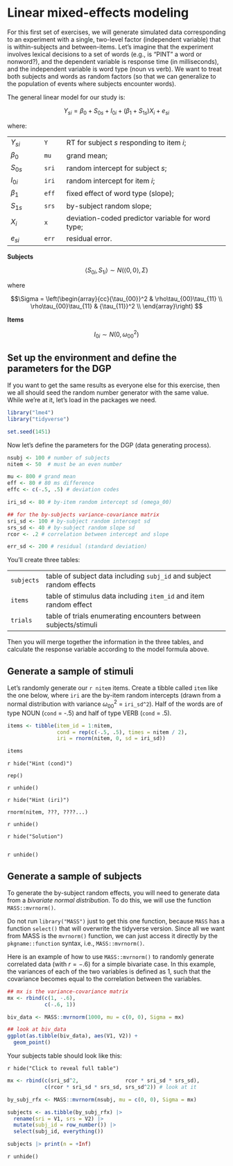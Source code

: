 # Linear mixed-effects modeling

For this first set of exercises, we will generate simulated data corresponding to an experiment with a single, two-level factor (independent variable) that is within-subjects and between-items.  Let's imagine that the experiment involves lexical decisions to a set of words (e.g., is "PINT" a word or nonword?), and the dependent variable is response time (in milliseconds), and the independent variable is word type (noun vs verb).  We want to treat both subjects and words as random factors (so that we can generalize to the population of events where subjects encounter words).

The general linear model for our study is:

$$Y_{si} = \beta_0 + S_{0s} + I_{0i} + (\beta_1 + S_{1s})X_{i} + e_{si}$$

where:

|           |       |                                                   |
|-----------|-------|---------------------------------------------------|
| $Y_{si}$  | `Y`   | RT for subject $s$ responding to item $i$;        |
| $\beta_0$ | `mu`  | grand mean;                                       |
| $S_{0s}$  | `sri` | random intercept for subject $s$;                 |
| $I_{0i}$  | `iri` | random intercept for item $i$;                    |
| $\beta_1$ | `eff` | fixed effect of word type (slope);                |
| $S_{1s}$  | `srs` | by-subject random slope;                          |
| $X_{i}$   | `x`   | deviation-coded predictor variable for word type; |
| $e_{si}$  | `err` | residual error.                                   |

**Subjects**

$$\left<S_{0i},S_{1i}\right> \sim N(\left<0,0\right>, \Sigma)$$

where

$$\Sigma = \left(\begin{array}{cc}{\tau_{00}}^2 & \rho\tau_{00}\tau_{11} \\ \rho\tau_{00}\tau_{11} & {\tau_{11}}^2 \\ \end{array}\right) $$

**Items**

$$I_{0i} \sim N(0, \omega_{00}^2)$$

## Set up the environment and define the parameters for the DGP

If you want to get the same results as everyone else for this exercise, then we all should seed the random number generator with the same value.  While we're at it, let's load in the packages we need.

```r
library("lme4")
library("tidyverse")

set.seed(1451)
```

Now let's define the parameters for the DGP (data generating process).

```r
nsubj <- 100 # number of subjects
nitem <- 50  # must be an even number

mu <- 800 # grand mean
eff <- 80 # 80 ms difference
effc <- c(-.5, .5) # deviation codes

iri_sd <- 80 # by-item random intercept sd (omega_00)

## for the by-subjects variance-covariance matrix
sri_sd <- 100 # by-subject random intercept sd
srs_sd <- 40 # by-subject random slope sd
rcor <- .2 # correlation between intercept and slope

err_sd <- 200 # residual (standard deviation)
```

You'll create three tables:

|            |                                                                      |
|------------|----------------------------------------------------------------------|
| `subjects` | table of subject data including `subj_id` and subject random effects |
| `items`    | table of stimulus data including `item_id` and item random effect    |
| `trials`   | table of trials enumerating encounters between subjects/stimuli      |

Then you will merge together the information in the three tables, and calculate the response variable according to the model formula above.

## Generate a sample of stimuli

Let's randomly generate our `r nitem` items. Create a tibble called `item` like the one below, where `iri` are the by-item random intercepts (drawn from a normal distribution with variance $\omega_{00}^2$ = `iri_sd^2`).  Half of the words are of type NOUN (`cond` = -.5) and half of type VERB (`cond` = .5).

```r
items <- tibble(item_id = 1:nitem,
                cond = rep(c(-.5, .5), times = nitem / 2),
                iri = rnorm(nitem, 0, sd = iri_sd))
```

```r
items
```

`r hide("Hint (cond)")`

`rep()`

`r unhide()`

`r hide("Hint (iri)")`

`rnorm(nitem, ???, ????...)`

`r unhide()`

`r hide("Solution")`

```r
```

`r unhide()`

## Generate a sample of subjects

To generate the by-subject random effects, you will need to generate data from a *bivariate normal distribution*.  To do this, we will use the function `MASS::mvrnorm()`.

::: {.warning}

Do not run `library("MASS")` just to get this one function, because `MASS` has a function `select()` that will overwrite the tidyverse version. Since all we want from MASS is the `mvrnorm()` function, we can just access it directly by the `pkgname::function` syntax, i.e., `MASS::mvrnorm()`.

:::

Here is an example of how to use `MASS::mvrnorm()` to randomly generate correlated data (with $r = -.6$) for a simple bivariate case. In this example, the variances of each of the two variables is defined as 1, such that the covariance becomes equal to the correlation between the variables.

```r
## mx is the variance-covariance matrix
mx <- rbind(c(1, -.6),
            c(-.6, 1))

biv_data <- MASS::mvrnorm(1000, mu = c(0, 0), Sigma = mx)

## look at biv_data
ggplot(as.tibble(biv_data), aes(V1, V2)) +
  geom_point()
```

Your subjects table should look like this:

`r hide("Click to reveal full table")`

```r
mx <- rbind(c(sri_sd^2,               rcor * sri_sd * srs_sd),
            c(rcor * sri_sd * srs_sd, srs_sd^2)) # look at it

by_subj_rfx <- MASS::mvrnorm(nsubj, mu = c(0, 0), Sigma = mx)

subjects <- as.tibble(by_subj_rfx) |>
  rename(sri = V1, srs = V2) |>
  mutate(subj_id = row_number()) |>
  select(subj_id, everything())
```

```r
subjects |> print(n = +Inf)
```

`r unhide()`
